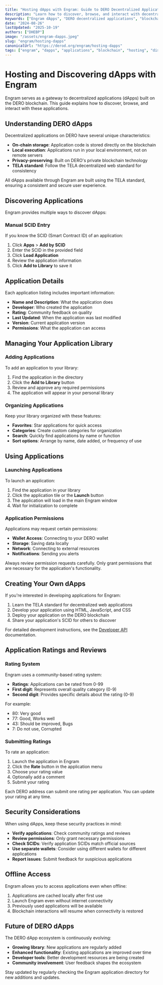 ```yaml
---
title: "Hosting dApps with Engram: Guide to DERO Decentralized Applications | DERO Blockchain"
description: "Learn how to discover, browse, and interact with decentralized applications on the DERO blockchain using the Engram platform."
keywords: ["Engram dApps", "DERO decentralized applications", "blockchain apps", "TELA applications", "dApp discovery", "Engram app store"]
date: "2024-08-26"
lastUpdated: "2025-10-19"
authors: ["DHEBP"]
image: "/assets/engram-dapps.jpeg"
slug: "engram/hosting-dapps"
canonicalUrl: "https://derod.org/engram/hosting-dapps"
tags: ["engram", "dapps", "applications", "blockchain", "hosting", "discovery"]
---
```



# Hosting and Discovering dApps with Engram

Engram serves as a gateway to decentralized applications (dApps) built on the DERO blockchain. This guide explains how to discover, browse, and interact with these applications.

## Understanding DERO dApps

Decentralized applications on DERO have several unique characteristics:

- **On-chain storage**: Application code is stored directly on the blockchain
- **Local execution**: Applications run in your local environment, not on remote servers
- **Privacy-preserving**: Built on DERO's private blockchain technology
- **TELA standard**: Follow the TELA decentralized web standard for consistency

<Callout type="info">
  All dApps available through Engram are built using the TELA standard, ensuring a consistent and secure user experience.
</Callout>

## Discovering Applications

Engram provides multiple ways to discover dApps:

### Manual SCID Entry

If you know the SCID (Smart Contract ID) of an application:

1. Click **Apps** > **Add by SCID**
2. Enter the SCID in the provided field
3. Click **Load Application**
4. Review the application information
5. Click **Add to Library** to save it

## Application Details

Each application listing includes important information:

- **Name and Description**: What the application does
- **Developer**: Who created the application
- **Rating**: Community feedback on quality
- **Last Updated**: When the application was last modified
- **Version**: Current application version
- **Permissions**: What the application can access

## Managing Your Application Library

### Adding Applications

To add an application to your library:

1. Find the application in the directory
2. Click the **Add to Library** button
3. Review and approve any required permissions
4. The application will appear in your personal library

### Organizing Applications

Keep your library organized with these features:

- **Favorites**: Star applications for quick access
- **Categories**: Create custom categories for organization
- **Search**: Quickly find applications by name or function
- **Sort options**: Arrange by name, date added, or frequency of use

## Using Applications

### Launching Applications

To launch an application:

1. Find the application in your library
2. Click the application tile or the **Launch** button
3. The application will load in the main Engram window
4. Wait for initialization to complete

### Application Permissions

Applications may request certain permissions:

- **Wallet Access**: Connecting to your DERO wallet
- **Storage**: Saving data locally
- **Network**: Connecting to external resources
- **Notifications**: Sending you alerts

<Callout type="warning">
  Always review permission requests carefully. Only grant permissions that are necessary for the application's functionality.
</Callout>

## Creating Your Own dApps

If you're interested in developing applications for Engram:

1. Learn the TELA standard for decentralized web applications
2. Develop your application using HTML, JavaScript, and CSS
3. Deploy your application on the DERO blockchain
4. Share your application's SCID for others to discover

For detailed development instructions, see the [Developer API](/engram/developer-api) documentation.

## Application Ratings and Reviews

### Rating System

Engram uses a community-based rating system:

- **Ratings**: Applications can be rated from 0-99
- **First digit**: Represents overall quality category (0-9)
- **Second digit**: Provides specific details about the rating (0-9)

For example:
- 80: Very good
- 77: Good, Works well
- 43: Should be improved, Bugs
- 7: Do not use, Corrupted

### Submitting Ratings

To rate an application:

1. Launch the application in Engram
2. Click the **Rate** button in the application menu
3. Choose your rating value
4. Optionally add a comment
5. Submit your rating

<Callout type="info">
  Each DERO address can submit one rating per application. You can update your rating at any time.
</Callout>

## Security Considerations

When using dApps, keep these security practices in mind:

- **Verify applications**: Check community ratings and reviews
- **Review permissions**: Only grant necessary permissions
- **Check SCIDs**: Verify application SCIDs match official sources
- **Use separate wallets**: Consider using different wallets for different applications
- **Report issues**: Submit feedback for suspicious applications

## Offline Access

Engram allows you to access applications even when offline:

1. Applications are cached locally after first use
2. Launch Engram even without internet connectivity
3. Previously used applications will be available
4. Blockchain interactions will resume when connectivity is restored

## Future of DERO dApps

The DERO dApp ecosystem is continuously evolving:

- **Growing library**: New applications are regularly added
- **Enhanced functionality**: Existing applications are improved over time
- **Developer tools**: Better development resources are being created
- **Community involvement**: User feedback shapes the ecosystem

Stay updated by regularly checking the Engram application directory for new additions and updates. 